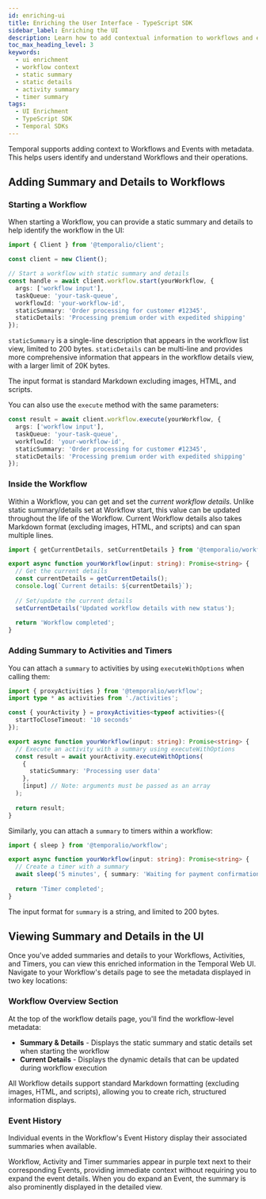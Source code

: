 ```yaml
---
id: enriching-ui
title: Enriching the User Interface - TypeScript SDK
sidebar_label: Enriching the UI
description: Learn how to add contextual information to workflows and events in the Temporal UI using the TypeScript SDK.
toc_max_heading_level: 3
keywords:
  - ui enrichment
  - workflow context
  - static summary
  - static details
  - activity summary
  - timer summary
tags:
  - UI Enrichment
  - TypeScript SDK
  - Temporal SDKs
---
```


Temporal supports adding context to Workflows and Events with metadata. 
This helps users identify and understand Workflows and their operations.

## Adding Summary and Details to Workflows

### Starting a Workflow

When starting a Workflow, you can provide a static summary and details to help identify the workflow in the UI:

```typescript
import { Client } from '@temporalio/client';

const client = new Client();

// Start a workflow with static summary and details
const handle = await client.workflow.start(yourWorkflow, {
  args: ['workflow input'],
  taskQueue: 'your-task-queue',
  workflowId: 'your-workflow-id',
  staticSummary: 'Order processing for customer #12345',
  staticDetails: 'Processing premium order with expedited shipping'
});
```

`staticSummary` is a single-line description that appears in the workflow list view, limited to 200 bytes.
`staticDetails` can be multi-line and provides more comprehensive information that appears in the workflow details view, with a larger limit of 20K bytes.

The input format is standard Markdown excluding images, HTML, and scripts.

You can also use the `execute` method with the same parameters:

```typescript
const result = await client.workflow.execute(yourWorkflow, {
  args: ['workflow input'],
  taskQueue: 'your-task-queue',
  workflowId: 'your-workflow-id',
  staticSummary: 'Order processing for customer #12345',
  staticDetails: 'Processing premium order with expedited shipping'
});
```

### Inside the Workflow

Within a Workflow, you can get and set the _current workflow details_. 
Unlike static summary/details set at Workflow start, this value can be updated throughout the life of the Workflow. 
Current Workflow details also takes Markdown format (excluding images, HTML, and scripts) and can span multiple lines.

```typescript
import { getCurrentDetails, setCurrentDetails } from '@temporalio/workflow';

export async function yourWorkflow(input: string): Promise<string> {
  // Get the current details
  const currentDetails = getCurrentDetails();
  console.log(`Current details: ${currentDetails}`);
  
  // Set/update the current details
  setCurrentDetails('Updated workflow details with new status');
  
  return 'Workflow completed';
}
```

### Adding Summary to Activities and Timers

You can attach a `summary` to activities by using `executeWithOptions` when calling them:

```typescript
import { proxyActivities } from '@temporalio/workflow';
import type * as activities from './activities';

const { yourActivity } = proxyActivities<typeof activities>({
  startToCloseTimeout: '10 seconds'
});

export async function yourWorkflow(input: string): Promise<string> {
  // Execute an activity with a summary using executeWithOptions
  const result = await yourActivity.executeWithOptions(
    {
      staticSummary: 'Processing user data'
    },
    [input] // Note: arguments must be passed as an array
  );
  
  return result;
}
```

Similarly, you can attach a `summary` to timers within a workflow:

```typescript
import { sleep } from '@temporalio/workflow';

export async function yourWorkflow(input: string): Promise<string> {
  // Create a timer with a summary
  await sleep('5 minutes', { summary: 'Waiting for payment confirmation' });
  
  return 'Timer completed';
}
```

The input format for `summary` is a string, and limited to 200 bytes.

## Viewing Summary and Details in the UI

Once you've added summaries and details to your Workflows, Activities, and Timers, you can view this enriched information in the Temporal Web UI.
Navigate to your Workflow's details page to see the metadata displayed in two key locations:

### Workflow Overview Section

At the top of the workflow details page, you'll find the workflow-level metadata:

- **Summary & Details** - Displays the static summary and static details set when starting the workflow
- **Current Details** - Displays the dynamic details that can be updated during workflow execution

All Workflow details support standard Markdown formatting (excluding images, HTML, and scripts), allowing you to create rich, structured information displays.

### Event History

Individual events in the Workflow's Event History display their associated summaries when available. 

Workflow, Activity and Timer summaries appear in purple text next to their corresponding Events, providing immediate context without requiring you to expand the event details. 
When you do expand an Event, the summary is also prominently displayed in the detailed view.
